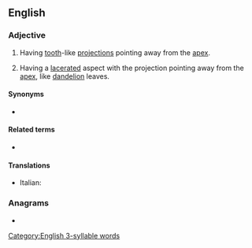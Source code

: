 ==English==

===Adjective===
{{en-adj|-}}

# {{lb|en|botany|of leaves}} Having [[tooth]]-like [[projection]]s pointing away from the [[apex]].
# {{lb|en|botany|of leaves}} Having a [[lacerate]]d aspect with the projection pointing away from the [[apex]], like [[dandelion]] leaves.

====Synonyms====
* {{sense|having tooth-like projections}} {{l|en|retroserrate}}

====Related terms====
* {{l|en|serrate}}

====Translations====
{{trans-top}}
* Italian: {{t|it|roncinato}}
{{trans-mid}}
{{trans-bottom}}

===Anagrams===
* {{anagrams|en|N Centauri|centaurin|encurtain|uncertain}}

[[Category:English 3-syllable words]]